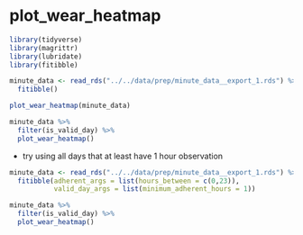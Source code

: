 # plot_wear_heatmap

```r
library(tidyverse)
library(magrittr)
library(lubridate)
library(fitibble)
```

```r
minute_data <- read_rds("../../data/prep/minute_data__export_1.rds") %>% 
  fitibble()
```

```r
plot_wear_heatmap(minute_data)
```

```r
minute_data %>% 
  filter(is_valid_day) %>% 
  plot_wear_heatmap()
```

* try using all days that at least have 1 hour observation

```r
minute_data <- read_rds("../../data/prep/minute_data__export_1.rds") %>% 
  fitibble(adherent_args = list(hours_between = c(0,23)), 
           valid_day_args = list(minimum_adherent_hours = 1))
```

```r
minute_data %>% 
  filter(is_valid_day) %>% 
  plot_wear_heatmap()
```



